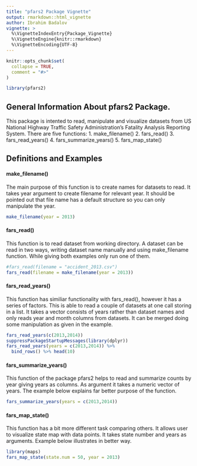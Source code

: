 ```yaml
---
title: "pfars2 Package Vignette"
output: rmarkdown::html_vignette
author: Ibrahim Badalov
vignette: >
  %\VignetteIndexEntry{Package_Vignette}
  %\VignetteEngine{knitr::rmarkdown}
  %\VignetteEncoding{UTF-8}
---
```


```r
knitr::opts_chunk$set(
  collapse = TRUE,
  comment = "#>"
)
```

```r
library(pfars2)
```

## General Information About pfars2 Package.
This package is intented to read, manipulate and visualize datasets from US National
Highway Traffic Safety Administration's Fatality Analysis Reporting System.
There are five functions:
1. make_filename()
2. fars_read()
3. fars_read_years()
4. fars_summarize_years()
5. fars_map_state()


## Definitions and Examples

#### make_filename()
The main purpose of this function is to create names for datasets to read.
It takes year argument to create filename for relevant year. It should be
pointed out that file name has a default structure so 
you can only manipulate the year.
```r
make_filename(year = 2013)
```


#### fars_read()
This function is to read dataset from working directory. A dataset can be
read in two ways, writing dataset name manually and using make_filename function.
While giving both examples only run one of them.
```r
#fars_read(filename = "accident_2013.csv")
fars_read(filename = make_filename(year = 2013))
```


#### fars_read_years()
This function has similiar functionality with fars_read(), however it has a series of
factors. This is able to read a couple of datasets at one call storing in a list.
It takes a vector consists of years rather than dataset names and only reads year
and month columns from datasets. It can be merged doing some manipulation 
as given in the example.
```r
fars_read_years(c(2013,2014))
suppressPackageStartupMessages(library(dplyr))
fars_read_years(years = c(2013,2014)) %>%
  bind_rows() %>% head(10)
```


#### fars_summarize_years()
This function of the package pfars2 helps to read and summarize counts by year
giving years as columns. As argument it takes a numeric vector of years.
The example below explains far better purpose of the function.
```r
fars_summarize_years(years = c(2013,2014))
```


#### fars_map_state()
This function has a bit more different task comparing others. It allows user to visualize
state map with data points. It takes state number and years as arguments.
Example below illustrates in better way.
```r
library(maps)
fars_map_state(state.num = 50, year = 2013)
```
